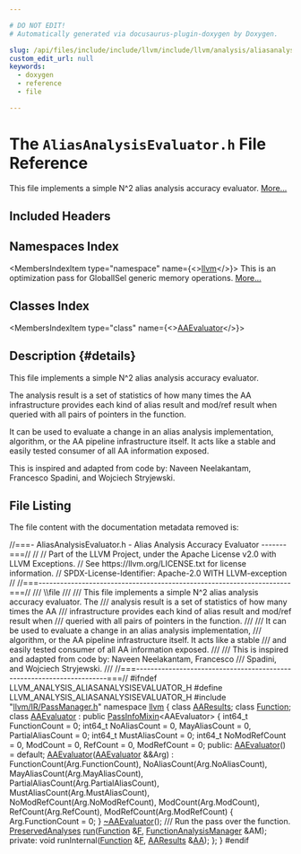 ```yaml
---

# DO NOT EDIT!
# Automatically generated via docusaurus-plugin-doxygen by Doxygen.

slug: /api/files/include/include/llvm/include/llvm/analysis/aliasanalysisevaluator-h
custom_edit_url: null
keywords:
  - doxygen
  - reference
  - file

---
```





# The `AliasAnalysisEvaluator.h` File Reference

<DoxygenPage pluginConfig={pluginConfig}>

This file implements a simple N^2 alias analysis accuracy evaluator. <a href="#details">More...</a>

## Included Headers

<IncludesList>
<IncludesListItem
  filePath="llvm/IR/PassManager.h"
  permalink="/docs/api/files/include/include/llvm/include/llvm/ir/passmanager-h"
  isLocal="true" />
</IncludesList>

## Namespaces Index

<MembersIndex>

<MembersIndexItem
  type="namespace"
  name={<><a href="/docs/api/namespaces/llvm">llvm</a></>}>
This is an optimization pass for GlobalISel generic memory operations. <a href="/docs/api/namespaces/llvm/#details">More...</a>
</MembersIndexItem>

</MembersIndex>

## Classes Index

<MembersIndex>

<MembersIndexItem
  type="class"
  name={<><a href="/docs/api/classes/llvm/aaevaluator">AAEvaluator</a></>}>
</MembersIndexItem>

</MembersIndex>

## Description {#details}

This file implements a simple N^2 alias analysis accuracy evaluator.

The analysis result is a set of statistics of how many times the AA infrastructure provides each kind of alias result and mod/ref result when queried with all pairs of pointers in the function.

It can be used to evaluate a change in an alias analysis implementation, algorithm, or the AA pipeline infrastructure itself. It acts like a stable and easily tested consumer of all AA information exposed.

This is inspired and adapted from code by: Naveen Neelakantam, Francesco Spadini, and Wojciech Stryjewski.

## File Listing

The file content with the documentation metadata removed is:

<ProgramListing>

<Link id="l00001" /><CodeLine lineNumber="1"><Highlight kind="comment">//===- AliasAnalysisEvaluator.h - Alias Analysis Accuracy Evaluator -------===//</Highlight><Highlight kind="normal"></Highlight></CodeLine>
<Link id="l00002" /><CodeLine lineNumber="2"><Highlight kind="normal"></Highlight><Highlight kind="comment">//</Highlight><Highlight kind="normal"></Highlight></CodeLine>
<Link id="l00003" /><CodeLine lineNumber="3"><Highlight kind="normal"></Highlight><Highlight kind="comment">// Part of the LLVM Project, under the Apache License v2.0 with LLVM Exceptions.</Highlight><Highlight kind="normal"></Highlight></CodeLine>
<Link id="l00004" /><CodeLine lineNumber="4"><Highlight kind="normal"></Highlight><Highlight kind="comment">// See https://llvm.org/LICENSE.txt for license information.</Highlight><Highlight kind="normal"></Highlight></CodeLine>
<Link id="l00005" /><CodeLine lineNumber="5"><Highlight kind="normal"></Highlight><Highlight kind="comment">// SPDX-License-Identifier: Apache-2.0 WITH LLVM-exception</Highlight><Highlight kind="normal"></Highlight></CodeLine>
<Link id="l00006" /><CodeLine lineNumber="6"><Highlight kind="normal"></Highlight><Highlight kind="comment">//</Highlight><Highlight kind="normal"></Highlight></CodeLine>
<Link id="l00007" /><CodeLine lineNumber="7"><Highlight kind="normal"></Highlight><Highlight kind="comment">//===----------------------------------------------------------------------===//</Highlight><Highlight kind="comment"></Highlight></CodeLine>
<Link id="l00008" /><CodeLine lineNumber="8"><Highlight kind="comment">/// \\file</Highlight></CodeLine>
<Link id="l00009" /><CodeLine lineNumber="9"><Highlight kind="comment">///</Highlight></CodeLine>
<Link id="l00010" /><CodeLine lineNumber="10"><Highlight kind="comment">/// This file implements a simple N^2 alias analysis accuracy evaluator. The</Highlight></CodeLine>
<Link id="l00011" /><CodeLine lineNumber="11"><Highlight kind="comment">/// analysis result is a set of statistics of how many times the AA</Highlight></CodeLine>
<Link id="l00012" /><CodeLine lineNumber="12"><Highlight kind="comment">/// infrastructure provides each kind of alias result and mod/ref result when</Highlight></CodeLine>
<Link id="l00013" /><CodeLine lineNumber="13"><Highlight kind="comment">/// queried with all pairs of pointers in the function.</Highlight></CodeLine>
<Link id="l00014" /><CodeLine lineNumber="14"><Highlight kind="comment">///</Highlight></CodeLine>
<Link id="l00015" /><CodeLine lineNumber="15"><Highlight kind="comment">/// It can be used to evaluate a change in an alias analysis implementation,</Highlight></CodeLine>
<Link id="l00016" /><CodeLine lineNumber="16"><Highlight kind="comment">/// algorithm, or the AA pipeline infrastructure itself. It acts like a stable</Highlight></CodeLine>
<Link id="l00017" /><CodeLine lineNumber="17"><Highlight kind="comment">/// and easily tested consumer of all AA information exposed.</Highlight></CodeLine>
<Link id="l00018" /><CodeLine lineNumber="18"><Highlight kind="comment">///</Highlight></CodeLine>
<Link id="l00019" /><CodeLine lineNumber="19"><Highlight kind="comment">/// This is inspired and adapted from code by: Naveen Neelakantam, Francesco</Highlight></CodeLine>
<Link id="l00020" /><CodeLine lineNumber="20"><Highlight kind="comment">/// Spadini, and Wojciech Stryjewski.</Highlight></CodeLine>
<Link id="l00021" /><CodeLine lineNumber="21"><Highlight kind="comment">///</Highlight><Highlight kind="normal"></Highlight></CodeLine>
<Link id="l00022" /><CodeLine lineNumber="22"><Highlight kind="normal"></Highlight><Highlight kind="comment">//===----------------------------------------------------------------------===//</Highlight><Highlight kind="normal"></Highlight></CodeLine>
<Link id="l00023" /><CodeLine lineNumber="23"><Highlight kind="normal"></Highlight></CodeLine>
<Link id="l00024" /><CodeLine lineNumber="24"><Highlight kind="normal"></Highlight><Highlight kind="preprocessor">#ifndef LLVM&#95;ANALYSIS&#95;ALIASANALYSISEVALUATOR&#95;H</Highlight><Highlight kind="normal"></Highlight></CodeLine>
<Link id="l00025" /><CodeLine lineNumber="25"><Highlight kind="normal"></Highlight><Highlight kind="preprocessor">#define LLVM&#95;ANALYSIS&#95;ALIASANALYSISEVALUATOR&#95;H</Highlight><Highlight kind="normal"></Highlight></CodeLine>
<Link id="l00026" /><CodeLine lineNumber="26"><Highlight kind="normal"></Highlight></CodeLine>
<Link id="l00027" /><CodeLine lineNumber="27"><Highlight kind="normal"></Highlight><Highlight kind="preprocessor">#include &quot;<a href="/docs/api/files/include/include/llvm/include/llvm/ir/passmanager-h">llvm/IR/PassManager.h</a>&quot;</Highlight><Highlight kind="normal"></Highlight></CodeLine>
<Link id="l00028" /><CodeLine lineNumber="28"><Highlight kind="normal"></Highlight></CodeLine>
<Link id="l00029" /><CodeLine lineNumber="29"><Highlight kind="normal"></Highlight><Highlight kind="keyword">namespace </Highlight><Highlight kind="normal"><a href="/docs/api/namespaces/llvm">llvm</a> &#123;</Highlight></CodeLine>
<Link id="l00030" /><CodeLine lineNumber="30"><Highlight kind="normal"></Highlight><Highlight kind="keyword">class </Highlight><Highlight kind="normal"><a href="/docs/api/classes/llvm/aaresults">AAResults</a>;</Highlight></CodeLine>
<Link id="l00031" /><CodeLine lineNumber="31"><Highlight kind="normal"></Highlight><Highlight kind="keyword">class </Highlight><Highlight kind="normal"><a href="/docs/api/classes/llvm/function">Function</a>;</Highlight></CodeLine>
<Link id="l00032" /><CodeLine lineNumber="32"><Highlight kind="normal"></Highlight></CodeLine>
<Link id="l00033" /><CodeLine lineNumber="33" lineLink="/docs/api/classes/llvm/aaevaluator"><Highlight kind="normal"></Highlight><Highlight kind="keyword">class </Highlight><Highlight kind="normal"><a href="/docs/api/classes/llvm/aaevaluator/#a2a81589b17c2d7c154df911bf9c571a1">AAEvaluator</a> : </Highlight><Highlight kind="keyword">public</Highlight><Highlight kind="normal"> <a href="/docs/api/structs/llvm/passinfomixin">PassInfoMixin</a>&lt;AAEvaluator&gt; &#123;</Highlight></CodeLine>
<Link id="l00034" /><CodeLine lineNumber="34"><Highlight kind="normal">  int64&#95;t FunctionCount = 0;</Highlight></CodeLine>
<Link id="l00035" /><CodeLine lineNumber="35"><Highlight kind="normal">  int64&#95;t NoAliasCount = 0, MayAliasCount = 0, PartialAliasCount = 0;</Highlight></CodeLine>
<Link id="l00036" /><CodeLine lineNumber="36"><Highlight kind="normal">  int64&#95;t MustAliasCount = 0;</Highlight></CodeLine>
<Link id="l00037" /><CodeLine lineNumber="37"><Highlight kind="normal">  int64&#95;t NoModRefCount = 0, ModCount = 0, RefCount = 0, ModRefCount = 0;</Highlight></CodeLine>
<Link id="l00038" /><CodeLine lineNumber="38"><Highlight kind="normal"></Highlight></CodeLine>
<Link id="l00039" /><CodeLine lineNumber="39"><Highlight kind="normal"></Highlight><Highlight kind="keyword">public</Highlight><Highlight kind="normal">:</Highlight></CodeLine>
<Link id="l00040" /><CodeLine lineNumber="40" lineLink="/docs/api/classes/llvm/aaevaluator/#a2a81589b17c2d7c154df911bf9c571a1"><Highlight kind="normal">  <a href="/docs/api/classes/llvm/aaevaluator/#a2a81589b17c2d7c154df911bf9c571a1">AAEvaluator</a>() = </Highlight><Highlight kind="keywordflow">default</Highlight><Highlight kind="normal">;</Highlight></CodeLine>
<Link id="l00041" /><CodeLine lineNumber="41" lineLink="/docs/api/classes/llvm/aaevaluator/#a9e4370d3bfb72f1a0f7c0e346106b07e"><Highlight kind="normal">  <a href="/docs/api/classes/llvm/aaevaluator/#a9e4370d3bfb72f1a0f7c0e346106b07e">AAEvaluator</a>(<a href="/docs/api/classes/llvm/aaevaluator/#a2a81589b17c2d7c154df911bf9c571a1">AAEvaluator</a> &amp;&amp;Arg)</Highlight></CodeLine>
<Link id="l00042" /><CodeLine lineNumber="42"><Highlight kind="normal">      : FunctionCount(Arg.FunctionCount), NoAliasCount(Arg.NoAliasCount),</Highlight></CodeLine>
<Link id="l00043" /><CodeLine lineNumber="43"><Highlight kind="normal">        MayAliasCount(Arg.MayAliasCount),</Highlight></CodeLine>
<Link id="l00044" /><CodeLine lineNumber="44"><Highlight kind="normal">        PartialAliasCount(Arg.PartialAliasCount),</Highlight></CodeLine>
<Link id="l00045" /><CodeLine lineNumber="45"><Highlight kind="normal">        MustAliasCount(Arg.MustAliasCount), NoModRefCount(Arg.NoModRefCount),</Highlight></CodeLine>
<Link id="l00046" /><CodeLine lineNumber="46"><Highlight kind="normal">        ModCount(Arg.ModCount), RefCount(Arg.RefCount),</Highlight></CodeLine>
<Link id="l00047" /><CodeLine lineNumber="47"><Highlight kind="normal">        ModRefCount(Arg.ModRefCount) &#123;</Highlight></CodeLine>
<Link id="l00048" /><CodeLine lineNumber="48"><Highlight kind="normal">    Arg.FunctionCount = 0;</Highlight></CodeLine>
<Link id="l00049" /><CodeLine lineNumber="49"><Highlight kind="normal">  &#125;</Highlight></CodeLine>
<Link id="l00050" /><CodeLine lineNumber="50"><Highlight kind="normal">  <a href="/docs/api/classes/llvm/aaevaluator/#afa6cd3855254386e3f117014ae59559a">~AAEvaluator</a>();</Highlight></CodeLine>
<Link id="l00051" /><CodeLine lineNumber="51"><Highlight kind="normal"></Highlight><Highlight kind="comment"></Highlight></CodeLine>
<Link id="l00052" /><CodeLine lineNumber="52"><Highlight kind="comment">  /// Run the pass over the function.</Highlight><Highlight kind="normal"></Highlight></CodeLine>
<Link id="l00053" /><CodeLine lineNumber="53"><Highlight kind="normal">  <a href="/docs/api/classes/llvm/preservedanalyses">PreservedAnalyses</a> <a href="/docs/api/classes/llvm/aaevaluator/#a9ed5f1670101ec861ebdd6c74540f4da">run</a>(<a href="/docs/api/classes/llvm/function">Function</a> &amp;<a href="/docs/api/files/lib/lib/support/md5-cpp/#a96d73bbd7af15cb1fc38c3f4a3bd82e9">F</a>, <a href="/docs/api/namespaces/llvm/#adce09a5a0de0e3177eb00e932734af2f">FunctionAnalysisManager</a> &amp;AM);</Highlight></CodeLine>
<Link id="l00054" /><CodeLine lineNumber="54"><Highlight kind="normal"></Highlight></CodeLine>
<Link id="l00055" /><CodeLine lineNumber="55"><Highlight kind="normal"></Highlight><Highlight kind="keyword">private</Highlight><Highlight kind="normal">:</Highlight></CodeLine>
<Link id="l00056" /><CodeLine lineNumber="56"><Highlight kind="normal">  </Highlight><Highlight kind="keywordtype">void</Highlight><Highlight kind="normal"> runInternal(<a href="/docs/api/classes/llvm/function">Function</a> &amp;<a href="/docs/api/files/lib/lib/support/md5-cpp/#a96d73bbd7af15cb1fc38c3f4a3bd82e9">F</a>, <a href="/docs/api/classes/llvm/aaresults">AAResults</a> &amp;<a href="/docs/api/namespaces/llvm/aa">AA</a>);</Highlight></CodeLine>
<Link id="l00057" /><CodeLine lineNumber="57"><Highlight kind="normal">&#125;;</Highlight></CodeLine>
<Link id="l00058" /><CodeLine lineNumber="58"><Highlight kind="normal">&#125;</Highlight></CodeLine>
<Link id="l00059" /><CodeLine lineNumber="59"><Highlight kind="normal"></Highlight></CodeLine>
<Link id="l00060" /><CodeLine lineNumber="60"><Highlight kind="normal"></Highlight><Highlight kind="preprocessor">#endif</Highlight></CodeLine>

</ProgramListing>

</DoxygenPage>
